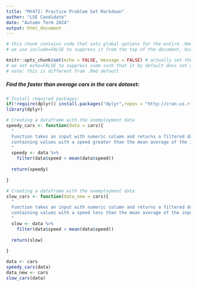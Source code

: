 ```yaml
---
title: "MY472: Practice Problem Set Markdown"
author: "LSE Candidate"
date: "Autumn Term 2024"
output: html_document
---
```


```r
# this chunk contains code that sets global options for the entire .Rmd. 
# we use include=FALSE to suppress it from the top of the document, but it will still appear in the appendix. 

knitr::opts_chunk$set(echo = FALSE, message = FALSE) # actually set the global chunk options. 
# we set echo=FALSE to suppress code such that it by default does not appear throughout the document. 
# note: this is different from .Rmd default
```

##### Find the faster than average cars in the cars dataset:

```r
# Install required packages:
if(!require(dplyr)) install.packages("dplyr",repos = "http://cran.us.r-project.org")
library(dplyr)

# Creating a dataframe with the unemployment data
speedy_cars <- function(data = cars){
  "
  Function takes an input with numeric column and returns a filtered dataset
  containing values with a speed greater than the mean average of the input dataset.
  "
  speedy <- data %>%
    filter(data$speed > mean(data$speed))
  
  return(speedy)
  
}
```


```r

# Creating a dataframe with the unemployment data
slow_cars <- function(data_new = cars){
  "
  Function takes an input with numeric column and returns a filtered dataset
  containing values with a speed less than the mean average of the input dataset.
  "
  slow <- data %>%
    filter(data$speed < mean(data$speed))
  
  return(slow)
  
}
```


```r
data <- cars
speedy_cars(data)
data_new <- cars
slow_cars(data)
```
